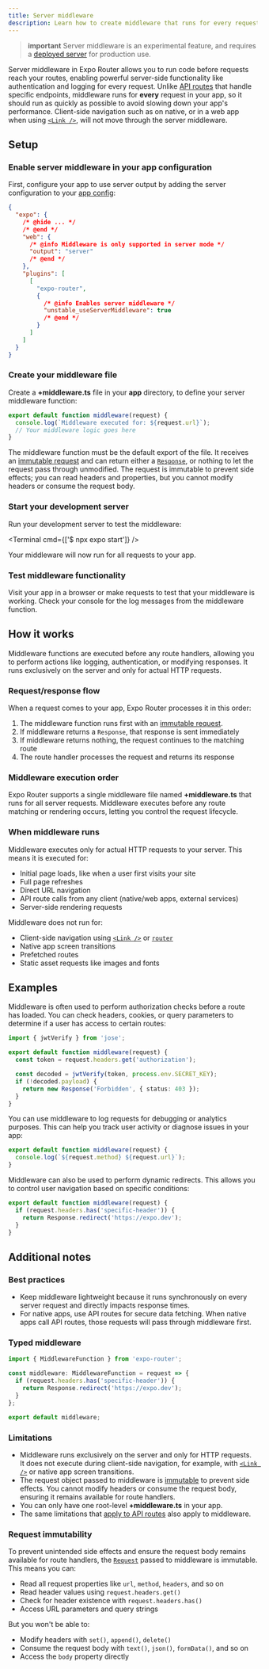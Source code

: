 ```yaml
---
title: Server middleware
description: Learn how to create middleware that runs for every request to the server in Expo Router.
---
```



> **important** Server middleware is an experimental feature, and requires a [deployed server](/router/reference/api-routes/#deployment) for production use.

Server middleware in Expo Router allows you to run code before requests reach your routes, enabling powerful server-side functionality like authentication and logging for every request. Unlike [API routes](/router/reference/api-routes) that handle specific endpoints, middleware runs for **every** request in your app, so it should run as quickly as possible to avoid slowing down your app's performance. Client-side navigation such as on native, or in a web app when using [`<Link />`](/versions/latest/sdk/router/#link), will not move through the server middleware.

## Setup

<Step label="1">

### Enable server middleware in your app configuration

First, configure your app to use server output by adding the server configuration to your [app config](/versions/latest/config/app/):

```json app.json
{
  "expo": {
    /* @hide ... */
    /* @end */
    "web": {
      /* @info Middleware is only supported in server mode */
      "output": "server"
      /* @end */
    },
    "plugins": [
      [
        "expo-router",
        {
          /* @info Enables server middleware */
          "unstable_useServerMiddleware": true
          /* @end */
        }
      ]
    ]
  }
}
```

</Step>

<Step label="2">

### Create your middleware file

Create a **+middleware.ts** file in your **app** directory, to define your server middleware function:

```ts app/+middleware.ts
export default function middleware(request) {
  console.log(`Middleware executed for: ${request.url}`);
  // Your middleware logic goes here
}
```

The middleware function must be the default export of the file. It receives an [immutable request](#request-immutability) and can return either a [`Response`](https://developer.mozilla.org/en-US/docs/Web/API/Response), or nothing to let the request pass through unmodified. The request is immutable to prevent side effects; you can read headers and properties, but you cannot modify headers or consume the request body.

</Step>

<Step label="3">

### Start your development server

Run your development server to test the middleware:

<Terminal cmd={['$ npx expo start']} />

Your middleware will now run for all requests to your app.

</Step>

<Step label="4">

### Test middleware functionality

Visit your app in a browser or make requests to test that your middleware is working. Check your console for the log messages from the middleware function.

</Step>

## How it works

Middleware functions are executed before any route handlers, allowing you to perform actions like logging, authentication, or modifying responses. It runs exclusively on the server and only for actual HTTP requests.

### Request/response flow

When a request comes to your app, Expo Router processes it in this order:

1. The middleware function runs first with an [immutable request](#request-immutability).
2. If middleware returns a `Response`, that response is sent immediately
3. If middleware returns nothing, the request continues to the matching route
4. The route handler processes the request and returns its response

### Middleware execution order

Expo Router supports a single middleware file named **+middleware.ts** that runs for all server requests. Middleware executes before any route matching or rendering occurs, letting you control the request lifecycle.

### When middleware runs

Middleware executes only for actual HTTP requests to your server. This means it is executed for:

- Initial page loads, like when a user first visits your site
- Full page refreshes
- Direct URL navigation
- API route calls from any client (native/web apps, external services)
- Server-side rendering requests

Middleware does not run for:

- Client-side navigation using [`<Link />`](/versions/latest/sdk/router/#link) or [`router`](/versions/latest/sdk/router/#router)
- Native app screen transitions
- Prefetched routes
- Static asset requests like images and fonts

## Examples

<Collapsible summary="Authentication">

Middleware is often used to perform authorization checks before a route has loaded. You can check headers, cookies, or query parameters to determine if a user has access to certain routes:

```ts app/+middleware.ts
import { jwtVerify } from 'jose';

export default function middleware(request) {
  const token = request.headers.get('authorization');

  const decoded = jwtVerify(token, process.env.SECRET_KEY);
  if (!decoded.payload) {
    return new Response('Forbidden', { status: 403 });
  }
}
```

</Collapsible>

<Collapsible summary="Logging">

You can use middleware to log requests for debugging or analytics purposes. This can help you track user activity or diagnose issues in your app:

```ts app/+middleware.ts
export default function middleware(request) {
  console.log(`${request.method} ${request.url}`);
}
```

</Collapsible>

<Collapsible summary="Dynamic redirects">

Middleware can also be used to perform dynamic redirects. This allows you to control user navigation based on specific conditions:

```ts app/+middleware.ts
export default function middleware(request) {
  if (request.headers.has('specific-header')) {
    return Response.redirect('https://expo.dev');
  }
}
```

</Collapsible>

## Additional notes

### Best practices

- Keep middleware lightweight because it runs synchronously on every server request and directly impacts response times.
- For native apps, use API routes for secure data fetching. When native apps call API routes, those requests will pass through middleware first.

### Typed middleware

```ts app/+middleware.ts
import { MiddlewareFunction } from 'expo-router';

const middleware: MiddlewareFunction = request => {
  if (request.headers.has('specific-header')) {
    return Response.redirect('https://expo.dev');
  }
};

export default middleware;
```

### Limitations

- Middleware runs exclusively on the server and only for HTTP requests. It does not execute during client-side navigation, for example, with [`<Link />`](/versions/latest/sdk/router/#link) or native app screen transitions.
- The request object passed to middleware is [immutable](#request-immutability) to prevent side effects. You cannot modify headers or consume the request body, ensuring it remains available for route handlers.
- You can only have one root-level **+middleware.ts** in your app.
- The same limitations that [apply to API routes](/router/reference/api-routes/#known-limitations) also apply to middleware.

### Request immutability

To prevent unintended side effects and ensure the request body remains available for route handlers, the [`Request`](https://developer.mozilla.org/en-US/docs/Web/API/Request) passed to middleware is immutable. This means you can:

- Read all request properties like `url`, `method`, `headers`, and so on
- Read header values using `request.headers.get()`
- Check for header existence with `request.headers.has()`
- Access URL parameters and query strings

But you won't be able to:

- Modify headers with `set()`, `append()`, `delete()`
- Consume the request body with `text()`, `json()`, `formData()`, and so on
- Access the `body` property directly
